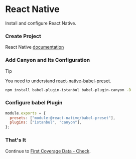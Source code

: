 # React Native


Install and configure React Native.

<Steps>

  ### Create Project

  React Native [documentation](https://reactnative.dev/)

  ### Add Canyon and Its Configuration

  > [!TIP]
  >
  > You need to understand [react-native-babel-preset](https://reactnative.dev/docs/javascript-environment#javascript-syntax-transformers).


  ```sh npm2yarn copy
  npm install babel-plugin-istanbul babel-plugin-canyon -D
  ```

  ### Configure babel Plugin

  ```js filename="babel.config.js" {3} copy
  module.exports = {
    presets: ["module:@react-native/babel-preset"],
    plugins: ["istanbul", "canyon"],
  };
  ```

  ### That's It
  Continue to [First Coverage Data - Check](/docs/getting-started/first-coverage#check).
</Steps>



